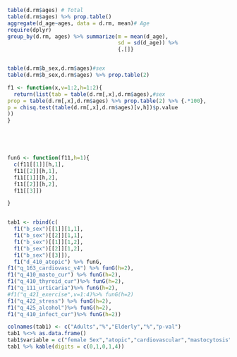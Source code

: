 
```r
table(d.rm$ages) # Total
table(d.rm$ages) %>% prop.table()
aggregate(d_age~ages, data = d.rm, mean)# Age 
require(dplyr)
group_by(d.rm, ages) %>% summarize(m = mean(d_age),
                                   sd = sd(d_age)) %>% 
                                   {.[]}


table(d.rm$b_sex,d.rm$ages)#sex
table(d.rm$b_sex,d.rm$ages) %>% prop.table(2)

f1 <- function(x,v=1:2,h=1:2){
  return(list(tab = table(d.rm[,x],d.rm$ages),#sex
prop = table(d.rm[,x],d.rm$ages) %>% prop.table(2) %>% {.*100},
p = chisq.test(table(d.rm[,x],d.rm$ages)[v,h])$p.value
))
}





funG <- function(f11,h=1){
  c(f11[[1]][h,1],
  f11[[2]][h,1],
  f11[[1]][h,2],
  f11[[2]][h,2],
  f11[[3]])

}


tab1 <- rbind(c(
  f1("b_sex")[[1]][1,1],
  f1("b_sex")[[2]][1,1],
  f1("b_sex")[[1]][1,2],
  f1("b_sex")[[2]][1,2],
  f1("b_sex")[[3]]),
  f1("d_410_atopic") %>% funG,
f1("q_163_cardiovasc_v4") %>% funG(h=2),
f1("q_410_masto_cur") %>% funG(h=2),
f1("q_410_thyroid_cur")%>% funG(h=2),
f1("q_111_urticaria")%>% funG(h=2),
#f1("q_421_exercise",v=1:4)%>% funG(h=2)
f1("q_422_stress") %>% funG(h=2),
f1("q_425_alcohol")%>% funG(h=2),
f1("q_410_infect_cur")%>% funG(h=2))

colnames(tab1) <- c("Adults","%","Elderly","%","p-val")
tab1 %<>% as.data.frame()
tab1$variable = c("female Sex","atopic","cardiovascular","mastocytosis","thyroid","urticaria","stress","alcohol","infection")
tab1 %>% kable(digits = c(0,1,0,1,4))
```



